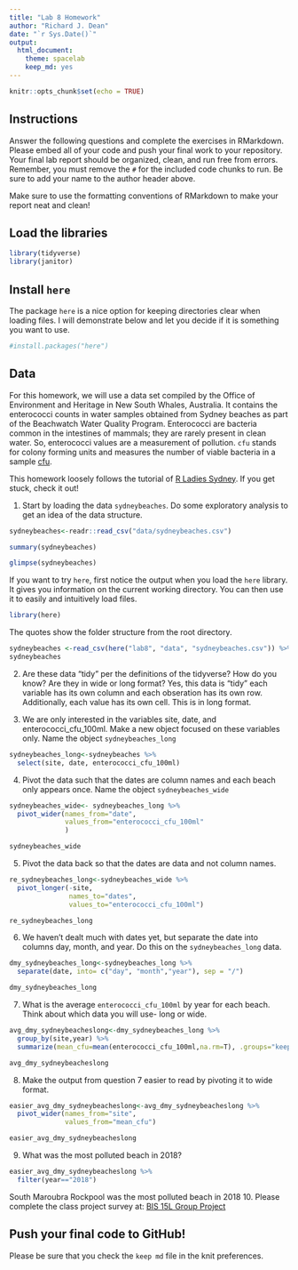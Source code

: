 ```yaml
---
title: "Lab 8 Homework"
author: "Richard J. Dean"
date: "`r Sys.Date()`"
output:
  html_document: 
    theme: spacelab
    keep_md: yes
---
```


```r
knitr::opts_chunk$set(echo = TRUE)
```

## Instructions
Answer the following questions and complete the exercises in RMarkdown. Please embed all of your code and push your final work to your repository. Your final lab report should be organized, clean, and run free from errors. Remember, you must remove the `#` for the included code chunks to run. Be sure to add your name to the author header above.  

Make sure to use the formatting conventions of RMarkdown to make your report neat and clean!  

## Load the libraries
```r
library(tidyverse)
library(janitor)
``` 

## Install `here`
The package `here` is a nice option for keeping directories clear when loading files. I will demonstrate below and let you decide if it is something you want to use.  

```r
#install.packages("here")
```

## Data
For this homework, we will use a data set compiled by the Office of Environment and Heritage in New South Whales, Australia. It contains the enterococci counts in water samples obtained from Sydney beaches as part of the Beachwatch Water Quality Program. Enterococci are bacteria common in the intestines of mammals; they are rarely present in clean water. So, enterococci values are a measurement of pollution. `cfu` stands for colony forming units and measures the number of viable bacteria in a sample [cfu](https://en.wikipedia.org/wiki/Colony-forming_unit).   

This homework loosely follows the tutorial of [R Ladies Sydney](https://rladiessydney.org/). If you get stuck, check it out!  

1. Start by loading the data `sydneybeaches`. Do some exploratory analysis to get an idea of the data structure.
```r
sydneybeaches<-readr::read_csv("data/sydneybeaches.csv")
```
```r
summary(sydneybeaches)
```
```r
glimpse(sydneybeaches)
```


If you want to try `here`, first notice the output when you load the `here` library. It gives you information on the current working directory. You can then use it to easily and intuitively load files.
```r
library(here)
```

The quotes show the folder structure from the root directory.
```r
sydneybeaches <-read_csv(here("lab8", "data", "sydneybeaches.csv")) %>% janitor::clean_names()
sydneybeaches
```

2. Are these data "tidy" per the definitions of the tidyverse? How do you know? Are they in wide or long format?
Yes, this data is "tidy" each variable has its own column and each obseration has its own row. Additionally, each value has its own cell. This is in long format.

3. We are only interested in the variables site, date, and enterococci_cfu_100ml. Make a new object focused on these variables only. Name the object `sydneybeaches_long`
```r
sydneybeaches_long<-sydneybeaches %>% 
  select(site, date, enterococci_cfu_100ml)
```
4. Pivot the data such that the dates are column names and each beach only appears once. Name the object `sydneybeaches_wide`
```r
sydneybeaches_wide<- sydneybeaches_long %>% 
  pivot_wider(names_from="date",
              values_from="enterococci_cfu_100ml"
              )
```
```r
sydneybeaches_wide
```
5. Pivot the data back so that the dates are data and not column names.
```r
re_sydneybeaches_long<-sydneybeaches_wide %>% 
  pivot_longer(-site,
               names_to="dates",
               values_to="enterococci_cfu_100ml")
```
```r
re_sydneybeaches_long
```
6. We haven't dealt much with dates yet, but separate the date into columns day, month, and year. Do this on the `sydneybeaches_long` data.
```r
dmy_sydneybeaches_long<-sydneybeaches_long %>% 
  separate(date, into= c("day", "month","year"), sep = "/")
```
```r
dmy_sydneybeaches_long
```
7. What is the average `enterococci_cfu_100ml` by year for each beach. Think about which data you will use- long or wide.
```r
avg_dmy_sydneybeacheslong<-dmy_sydneybeaches_long %>% 
  group_by(site,year) %>% 
  summarize(mean_cfu=mean(enterococci_cfu_100ml,na.rm=T), .groups="keep")
```
```r
avg_dmy_sydneybeacheslong
```
8. Make the output from question 7 easier to read by pivoting it to wide format.
```r
easier_avg_dmy_sydneybeacheslong<-avg_dmy_sydneybeacheslong %>% 
  pivot_wider(names_from="site",
              values_from="mean_cfu")
```
```r
easier_avg_dmy_sydneybeacheslong
```
9. What was the most polluted beach in 2018?
```r
easier_avg_dmy_sydneybeacheslong %>% 
  filter(year=="2018")
```
South Maroubra Rockpool was the most polluted beach in 2018
10. Please complete the class project survey at: [BIS 15L Group Project](https://forms.gle/H2j69Z3ZtbLH3efW6)


## Push your final code to GitHub!
Please be sure that you check the `keep md` file in the knit preferences.   